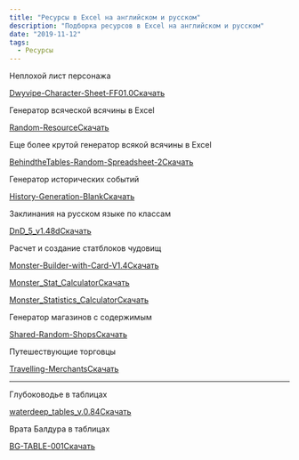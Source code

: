 ```yaml
---
title: "Ресурсы в Excel на английском и русском"
description: "Подборка ресурсов в Excel на английском и русском"
date: "2019-11-12"
tags:
  - Ресурсы
---
```


Неплохой лист персонажа

[Dwyvipe-Character-Sheet-FF01.0](/wp-content/uploads/2019/11/Dwyvipe-Character-Sheet-FF01.0.xlsx)[Скачать](/wp-content/uploads/2019/11/Dwyvipe-Character-Sheet-FF01.0.xlsx)

Генератор всяческой всячины в Excel

[Random-Resource](/wp-content/uploads/2019/11/Random-Resource.xlsm)[Скачать](/wp-content/uploads/2019/11/Random-Resource.xlsm)

Еще более крутой генератор всякой всячины в Excel

[BehindtheTables-Random-Spreadsheet-2](/wp-content/uploads/2019/11/BehindtheTables-Random-Spreadsheet-2.xlsx)[Скачать](/wp-content/uploads/2019/11/BehindtheTables-Random-Spreadsheet-2.xlsx)

Генератор исторических событий

[History-Generation-Blank](/wp-content/uploads/2019/11/History-Generation-Blank.xlsx)[Скачать](/wp-content/uploads/2019/11/History-Generation-Blank.xlsx)

Заклинания на русском языке по классам

[DnD_5_v1.48d](/wp-content/uploads/2019/11/DnD_5_v1.48d.xlsx)[Скачать](/wp-content/uploads/2019/11/DnD_5_v1.48d.xlsx)

Расчет и создание статблоков чудовищ

[Monster-Builder-with-Card-V1.4](/wp-content/uploads/2019/11/Monster-Builder-with-Card-V1.4.xlsx)[Скачать](/wp-content/uploads/2019/11/Monster-Builder-with-Card-V1.4.xlsx)

[Monster_Stat_Calculator](/wp-content/uploads/2019/11/Monster_Stat_Calculator.xlsx)[Скачать](/wp-content/uploads/2019/11/Monster_Stat_Calculator.xlsx)

[Monster_Statistics_Calculator](/wp-content/uploads/2019/11/Monster_Statistics_Calculator.xlsx)[Скачать](/wp-content/uploads/2019/11/Monster_Statistics_Calculator.xlsx)

Генератор магазинов с содержимым

[Shared-Random-Shops](/wp-content/uploads/2019/11/Shared-Random-Shops.xlsx)[Скачать](/wp-content/uploads/2019/11/Shared-Random-Shops.xlsx)

Путешествующие торговцы

[Travelling-Merchants](/wp-content/uploads/2019/11/Travelling-Merchants.xlsx)[Скачать](/wp-content/uploads/2019/11/Travelling-Merchants.xlsx)

---

Глубоководье в таблицах

[waterdeep_tables_v.0.84](/wp-content/uploads/2019/11/waterdeep_tables_v.0.84.xlsx)[Скачать](/wp-content/uploads/2019/11/waterdeep_tables_v.0.84.xlsx)

Врата Балдура в таблицах

[BG-TABLE-001](/wp-content/uploads/2019/11/BG-TABLE-001.xlsx)[Скачать](/wp-content/uploads/2019/11/BG-TABLE-001.xlsx)
